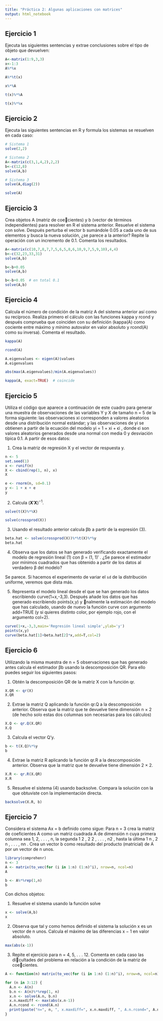 ```yaml
---
title: "Práctica 2: Algunas aplicaciones con matrices"
output: html_notebook
---
```


## Ejercicio 1

Ejecuta las siguientes sentencias y extrae conclusiones sobre el tipo de objeto que devuelven:

```r
A<-matrix(1:9,3,3)
x<-1:3
A%*%x
```

```r
A%*%t(x)
```

```r
x%*%A
```

```r
t(x)%*%A
```

```r
t(x)%*%x
```

## Ejercicio 2

Ejecuta las siguientes sentencias en R y formula los sistemas se resuelven en cada caso:

```r
# Sistema 1
solve(2,2)
```

```r
# Sistema 2
A<-matrix(c(3,1,4,2),2,2)
b<-c(12,8)
solve(A,b)
```

```r
# Sistema 3
solve(A,diag(2))
```

```r
solve(A)
```

## Ejercicio 3

Crea objetos A (matriz de coecientes) y b (vector de términos independientes) para resolver en R el sistema anterior. Resuelve el sistema con solve. Después perturba el vector b sumándole 0.05 a cada uno de sus elementos y busca la nueva solución, ¿se parece a la anterior? Repite la operación con un incremento de 0.1. Comenta los resultados.

```r
A<-matrix(c(10,7,8,7,7,5,6,5,8,6,10,9,7,5,9,10),4,4)
b<-c(32,23,33,31)
solve(A,b)
```

```r
b<-b+0.05
solve(A,b)
```

```r
b<-b+0.05  # en total 0.1
solve(A,b)
```

## Ejercicio 4

Calcula el número de condición de la matriz A del sistema anterior así como su recíproco. Realiza primero el cálculo con las funciones kappa y rcond y después comprueba que coinciden con su definición (kappa(A) como cociente entre máximo y mínimo autovalor en valor absoluto y rcond(A) como su inversa). Comenta el resultado.

```r
kappa(A)
```

```r
rcond(A)
```

```r
A.eigenvalues <- eigen(A)$values
A.eigenvalues
```

```r
abs(max(A.eigenvalues)/min(A.eigenvalues))
```

```r
kappa(A, exact=TRUE)  # coincide
```

## Ejercicio 5

Utiliza el código que aparece a continuación de este cuadro para generar una muestra de observaciones de las variables Y y X de tamaño n = 5 de la forma siguiente: las observaciones xi corresponden a valores aleatorios desde una distribución normal estándar; y las observaciones de yi se obtienen a partir de la ecuación del modelo yi = 1 + xi + ϵi , donde ϵi son valores aleatorios generados desde una normal con media 0 y desviación típica 0.1. A partir de esos datos:

1.  Crea la matriz de regresión X y el vector de respuesta y.

```r
n <- 5
set.seed(1)
x <- runif(n)
X <- cbind(rep(1, n), x)
X
```

```r
e <- rnorm(n, sd=0.1)
y <- 1 + x + e
y
```

2.  Calcula $(\textbf{X}'\textbf{X})^{-1}$.

```r
solve(t(X)%*%X)
```

```r
solve(crossprod(X))
```

3.  Usando el resultado anterior calcula βb a partir de la expresión (3).

```r
beta.hat <- solve(crossprod(X))%*%t(X)%*%y
beta.hat
```

4.  Observa que los datos se han generado verificando exactamente el modelo de regresión lineal (1) con β = (1, 1)′ . ¿Se parece el estimador por mínimos cuadrados que has obtenido a partir de los datos al verdadero β del modelo?

Se parece. Si hacemos el experimento de variar el `sd` de la distribución uniforme, veremos que dista más.

5.  Representa el modelo lineal desde el que se han generado los datos escribiendo curve(1+x,-3,3). Después añade los datos que has generado escribiendo points(x,y) y nalmente la estimación del modelo que has calculado, usando de nuevo la función curve con argumento add=TRUE (y si quieres distinto color, por ejemplo rojo, con el argumento col=2).

```r
curve(1+x,-3,3,main='Regresión lineal simple',ylab='y')
points(x,y)
curve(beta.hat[1]+beta.hat[2]*x,add=T,col=2)
```

## Ejercicio 6

Utilizando la misma muestra de n = 5 observaciones que has generado antes calcula el estimador βb usando la descomposición QR. Para ello puedes seguir los siguientes pasos:

1.  Obtén la descomposición QR de la matriz X con la función qr.

```r
X.QR <- qr(X)
X.QR
```

2.  Extrae la matriz Q aplicando la función qr.Q a la descomposición anterior. Observa que la matriz que te devuelve tiene dimensión n × 2 (de hecho solo estas dos columnas son necesarias para los cálculos)

```r
X.Q <- qr.Q(X.QR)
X.Q
```

3.  Calcula el vector Q'y.

```r
b <- t(X.Q)%*%y
b
```

4.  Extrae la matriz R aplicando la función qr.R a la descomposición anterior. Observa que la matriz que te devuelve tiene dimensión 2 × 2.

```r
X.R <- qr.R(X.QR)
X.R
```

5.  Resuelve el sistema (4) usando backsolve. Compara la solución con la que obtuviste con la implementación directa.

```r
backsolve(X.R, b)
```

## Ejercicio 7

Considera el sistema Ax = b definido como sigue: Para n = 3 crea la matriz de coeficientes A como un matriz cuadrada A de dimensión n cuya primera columna sea 1, 2, . . . , n, la segunda 1 2 , 2 2 , . . . , n2 , hasta la última 1 n , 2 n , . . . , nn . Crea un vector b como resultado del producto (matricial) de A por un vector de n unos.

```r
library(comprehenr)
n <- 3
A <- matrix(to_vec(for (i in 1:n) (1:n)^i), nrow=n, ncol=n)
A
```

```r
b <- A%*%rep(1,n)
b
```

Con dichos objetos:

1.  Resuelve el sistema usando la función solve

```r
x <- solve(A,b)
x
```

2.  Observa que tal y como hemos definido el sistema la solución x es un vector de n unos. Calcula el máximo de las diferencias x − 1 en valor absoluto.

```r
max(abs(x-1))
```

3.  Repite el ejercicio para n = 4, 5, . . . 12. Comenta en cada caso las dicultades del problema en relación a la condición de la matriz de coecientes.

```r
A <- function(n) matrix(to_vec(for (i in 1:n) (1:n)^i), nrow=n, ncol=n)

for (n in 3:12) {
  A.n <- A(n)
  b.n <- A(n)%*%rep(1, n)
  x.n <- solve(A.n, b.n)
  x.n.maxdiff <- max(abs(x.n-1))
  A.n.rcond <- rcond(A.n)
  print(paste("n=", n, ", x.maxdiff=", x.n.maxdiff, ", A.n.rcond=", A.n.rcond, sep=""))
}
```
